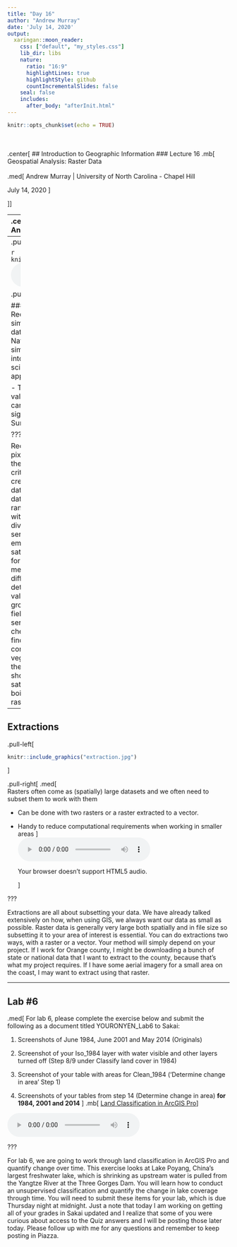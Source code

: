 ```yaml
---
title: "Day 16"
author: "Andrew Murray"
date: 'July 14, 2020'
output:
  xaringan::moon_reader:
    css: ["default", "my_styles.css"]
    lib_dir: libs
    nature:
      ratio: "16:9"
      highlightLines: true
      highlightStyle: github
      countIncrementalSlides: false
    seal: false
    includes:
      after_body: "afterInit.html"
---
```


```r
knitr::opts_chunk$set(echo = TRUE)
```

<br><br>
.center[
## Introduction to Geographic Information
### Lecture 16
.mb[
Geospatial Analysis: Raster Data <br>
<br>
.med[
Andrew Murray | University of North Carolina - Chapel Hill

July 14, 2020
]

]]

---
.center[
### Single vs. Multiple Layer Analysis
]

.pull-left[
.med[
**Single Layer Analysis:**

Operations conducted using a single layer
- Raster Reclassification
- Buffer
]
]

.pull-right[
.med[
**Multiple Layer Analysis:**

Operation using multiple layers
- Extractions
- Overlays
]
]

<br><br><br>
<audio controls>
  <source src="/slides/intro_geographic_information/Day16/audio/d16s02.mp3" type="audio/mpeg">
  <p>Your browser doesn't support HTML5 audio.</p>
</audio>

???

Hi everyone, today I am simply going to introduce classifications to you and get you going on lab 6. This lab will be another walkthrough with a tutrial from ESRI so it will give you very specific instructions on how to complete the tasks. By now you should be through chapter 8 in the book, and if not, make sure you have at least familiarized yourself with classification.
Much like in vector analyses, we can break down operations on rasters into categories of single vs multiple layer analyses. Reclassification is most often used to simplify overly complex rasters. We can also run buffers based on cells of a raster rather than vectors. The most common multiple layer anlyses for rasters involve extractions which is an approach for subsetting a raster and overlays which is the process of combining data from multiple rasters, like an intersection in vector analysis. 

---
.pull-left[
### Raster Reclassification
<br>

```r
knitr::include_graphics("reclass.png")
```
<br>
<audio controls>
  <source src="/slides/intro_geographic_information/Day16/audio/d16s03.mp3" type="audio/mpeg">
  <p>Your browser doesn't support HTML5 audio.</p>
</audio>
]

.pull-right[

### Generalization
.med[
Raster Reclassification is the process of simplifying a raster with high resolution data into more generalized data.
- The National Land Cover Dataset (NLCD) simplifies remotely sensed satellite data into land cover classifications for scientists to use for all sorts of applications.

- This requires determining which data values (specifically ranges of values) can be associated with specific spectral signals of:
  - Vegetation
  - Impervious Surfaces
  - Water
  - Much More...
]
]

???

Reclassification is the process of taking pixel values within a raster and changing them to different values based on certain criteria. A prime example of this is the creation of the national land cover dataset, which uses remotely sensed data from the landsat satellite and takes ranges of values which are associated with different landcover types. So I won't dive too deep into the world of remote sensing right now but I want to emphasize that landsat is a multiband satellite, so it creates a different raster for each range of wavelengths it measures. By combining those rasters in different combinations, scientists can detect patterns of vegetation which they validate through a process called groundtruthing (literally driving out to a field / forest / lake and using a similar sensor to the satellite on the ground and checking for differences). When they find a range of pixel values that consistently matches up with a vegetation type, they reclassify based on these values to create the NLCD. In short, they take a tremendous amount of satellite data, field work and math and boil it all down to a simplified national raster of land cover. 

---
## Extractions

.pull-left[
```r
knitr::include_graphics("extraction.jpg")
```
]

.pull-right[
.med[
<br>
Rasters often come as (spatially) large datasets and we often need to subset them to work with them

- Can be done with two rasters or a raster extracted to a vector. 

- Handy to reduce computational requirements when working in smaller areas
]
<br>
<audio controls>
  <source src="/slides/intro_geographic_information/Day16/audio/d16s04.mp3" type="audio/mpeg">
  <p>Your browser doesn't support HTML5 audio.</p>
</audio>
]

???

Extractions are all about subsetting your data. We have already talked extensively on how, when using GIS, we always want our data as small as possible. Raster data is generally very large both spatially and in file size so subsetting it to your area of interest is essential. You can do extractions two ways, with a raster or a vector. Your method will simply depend on your project. If I work for Orange county, I might be downloading a bunch of state or national data that I want to extract to the county, because that's what my project requires. If I have some aerial imagery for a small area on the coast, I may want to extract using that raster.

---
## Lab #6
.med[
For lab 6, please complete the exercise below and submit the following as a document titled YOURONYEN_Lab6 to Sakai:

1. Screenshots of June 1984, June 2001 and May 2014 (Originals)

2. Screenshot of your Iso_1984 layer with water visible and other layers turned off (Step 8/9 under Classify land cover in 1984)

3. Screenshot of your table with areas for Clean_1984 ('Determine change in area' Step 1)

4. Screenshots of your tables from step 14 (Determine change in area) **for 1984, 2001 and 2014**
]
.mb[
[Land Classification in ArcGIS Pro](https://learn.arcgis.com/en/projects/classify-land-cover-to-measure-shrinking-lakes/)
]

<audio controls>
  <source src="/slides/intro_geographic_information/Day16/audio/d16s05.mp3" type="audio/mpeg">
  <p>Your browser doesn't support HTML5 audio.</p>
</audio>

???

For lab 6, we are going to work through land classification in ArcGIS Pro and quantify change over time. This exercise looks at Lake Poyang, China's largest freshwater lake, which is shrinking as upstream water is pulled from the Yangtze River at the Three Gorges Dam. You will learn how to conduct an unsupervised classification and quantify the change in lake coverage through time. You will need to submit these items for your lab, which is due Thursday night at midnight. Just a note that today I am working on getting all of your grades in Sakai updated and I realize that some of you were curious about access to the Quiz answers and I will be posting those later today. Please follow up with me for any questions and remember to keep posting in Piazza. 